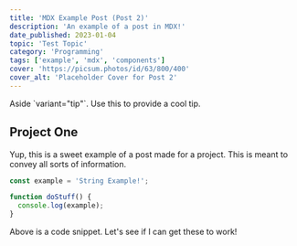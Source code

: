 ```yaml
---
title: 'MDX Example Post (Post 2)'
description: 'An example of a post in MDX!'
date_published: 2023-01-04
topic: 'Test Topic'
category: 'Programming'
tags: ['example', 'mdx', 'components']
cover: 'https://picsum.photos/id/63/800/400'
cover_alt: 'Placeholder Cover for Post 2'
---
```


<Aside variant='tip'>
  Aside `variant="tip"`. Use this to provide a cool tip.
</Aside>

## Project One

Yup, this is a sweet example of a post made for a project. This is meant to convey all sorts of information.

```js
const example = 'String Example!';

function doStuff() {
  console.log(example);
}
```

Above is a code snippet. Let's see if I can get these to work!
